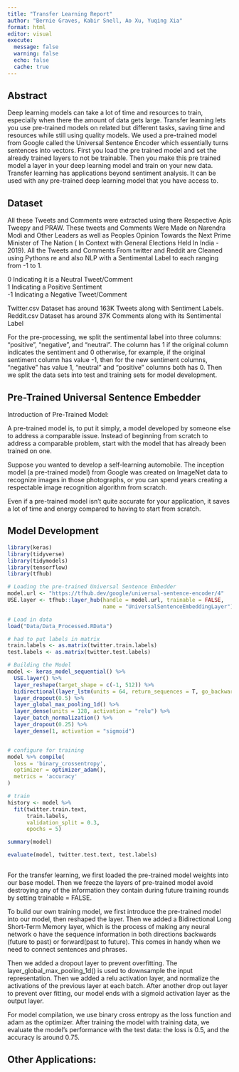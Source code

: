 ```yaml
---
title: "Transfer Learning Report"
author: "Bernie Graves, Kabir Snell, Ao Xu, Yuqing Xia"
format: html
editor: visual
execute:
  message: false
  warning: false
  echo: false
  cache: true
---
```


## Abstract

Deep learning models can take a lot of time and resources to train, especially when there the amount of data gets large. Transfer learning lets you use pre-trained models on related but different tasks, saving time and resources while still using quality models. We used a pre-trained model from Google called the Universal Sentence Encoder which essentially turns sentences into vectors. First you load the pre trained model and set the already trained layers to not be trainable. Then you make this pre trained model a layer in your deep learning model and train on your new data. Transfer learning has applications beyond sentiment analysis. It can be used with any pre-trained deep learning model that you have access to.

## Dataset

All these Tweets and Comments were extracted using there Respective Apis Tweepy and PRAW. These tweets and Comments Were Made on Narendra Modi and Other Leaders as well as Peoples Opinion Towards the Next Prime Minister of The Nation ( In Context with General Elections Held In India - 2019). All the Tweets and Comments From twitter and Reddit are Cleaned using Pythons re and also NLP with a Sentimental Label to each ranging from -1 to 1.

0 Indicating it is a Neutral Tweet/Comment\
1 Indicating a Positive Sentiment\
-1 Indicating a Negative Tweet/Comment

Twitter.csv Dataset has around 163K Tweets along with Sentiment Labels.\
Reddit.csv Dataset has around 37K Comments along with its Sentimental Label

For the pre-processing, we split the sentimental label into three columns: "positive", "negative", and "neutral". The column has 1 if the original column indicates the sentiment and 0 otherwise, for example, if the original sentiment column has value -1, then for the new sentiment columns, "negative" has value 1, "neutral" and "positive" columns both has 0. Then we split the data sets into test and training sets for model development.

## Pre-Trained Universal Sentence Embedder

Introduction of Pre-Trained Model:

A pre-trained model is, to put it simply, a model developed by someone else to address a comparable issue. Instead of beginning from scratch to address a comparable problem, start with the model that has already been trained on one.

Suppose you wanted to develop a self-learning automobile. The inception model (a pre-trained model) from Google was created on ImageNet data to recognize images in those photographs, or you can spend years creating a respectable image recognition algorithm from scratch.

Even if a pre-trained model isn't quite accurate for your application, it saves a lot of time and energy compared to having to start from scratch.

## Model Development

```r
library(keras)
library(tidyverse)
library(tidymodels)
library(tensorflow)
library(tfhub)

# Loading the pre-trained Universal Sentence Embedder
model.url <- "https://tfhub.dev/google/universal-sentence-encoder/4"
USE.layer <- tfhub::layer_hub(handle = model.url, trainable = FALSE,
                              name = "UniversalSentenceEmbeddingLayer")

# Load in data
load("Data/Data_Processed.RData")

# had to put labels in matrix
train.labels <- as.matrix(twitter.train.labels)
test.labels <- as.matrix(twitter.test.labels)

# Building the Model
model <- keras_model_sequential() %>%
  USE.layer() %>%
  layer_reshape(target_shape = c(-1, 512)) %>%
  bidirectional(layer_lstm(units = 64, return_sequences = T, go_backwards = T)) %>%
  layer_dropout(0.5) %>%
  layer_global_max_pooling_1d() %>%
  layer_dense(units = 128, activation = "relu") %>%
  layer_batch_normalization() %>%
  layer_dropout(0.25) %>%
  layer_dense(1, activation = "sigmoid")


# configure for training
model %>% compile(
  loss = 'binary_crossentropy',
  optimizer = optimizer_adam(),
  metrics = 'accuracy'
)

# train
history <- model %>%
  fit(twitter.train.text,
      train.labels,
      validation_split = 0.3,
      epochs = 5)

summary(model)

evaluate(model, twitter.test.text, test.labels)
 

```

For the transfer learning, we first loaded the pre-trained model weights into our base model. Then we freeze the layers of pre-trained model avoid destroying any of the information they contain during future training rounds by setting trainable = FALSE.

To build our own training model, we first introduce the pre-trained model into our model, then reshaped the layer. Then we added a Bidirectional Long Short-Term Memory layer, which is the process of making any neural network o have the sequence information in both directions backwards (future to past) or forward(past to future). This comes in handy when we need to connect sentences and phrases.

Then we added a dropout layer to prevent overfitting. The layer_global_max_pooling_1d() is used to downsample the input representation. Then we added a relu activation layer, and normalize the activations of the previous layer at each batch. After another drop out layer to prevent over fitting, our model ends with a sigmoid activation layer as the output layer.

For model compilation, we use binary cross entropy as the loss function and adam as the optimizer. After training the model with training data, we evaluate the model's performance with the test data: the loss is 0.5, and the accuracy is around 0.75.\

## Other Applications:

